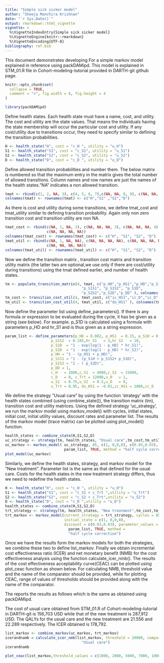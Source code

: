 ---
title: "Simple sick sicker model"
author: "Sheeja Manchira Krishnan"
date: "`r Sys.Date()`"
output: rmarkdown::html_vignette
vignette: >
  %\VignetteIndexEntry{Simple sick sicker model}
  %\VignetteEngine{knitr::rmarkdown}
  %\VignetteEncoding{UTF-8}
bibliography: ref.bib
---

This document demonstrates developing For a simple markov model explained in 
reference \ref[alarid2020cohort] using packDAMipd. This model is explained in 
STM_01.R file in Cohort-modeling-tutorial provided in DARTH-git github page. 

```{r, include = FALSE}
knitr::opts_chunk$set(
  collapse = TRUE,
  comment = ">", fig.width = 6, fig.height = 4
)
```

```{r setup}
library(packDAMipd)
```
Define health states. Each health state must have a name, cost, and utility. 
The cost and utility are the state values. That means the individuals having 
the state membership will occur the particular cost and utility. If any 
cost/utility due to transitions occur, they need to specify similar to defining 
the transition probabilities.

```{r}
H <- health_state("H", cost = "c_H ", utility = "u_H")
S1 <- health_state("S1", cost = "c_S1", utility = "u_S1")
S2 <- health_state("S2", cost = "c_S2", utility = "u_S2")
D <- health_state("D", cost = "c_D ", utility = "u_D")
```

Define allowed transition probabilities and number them. The below matrix is 
numbered so that the maximum entry in the matrix gives the total number of 
allowed transitions. Column names and row names are just the names of the 
health states."NA" indicates a non allowed transition. 
```{r}
tmat <- rbind(c(1, 2, NA, 3), c(4, 5, 6, 7),c(NA, NA, 8, 9), c(NA, NA, NA, 10))
colnames(tmat) <- rownames(tmat) <- c("H","S1" ,"S2","D")
```

As there is cost and utility during some transitions, we define tmat_cost and tmat_utility similar to defining transition probability. Again only non zero transition cost and transition utility are non NA.

```{r}
tmat_cost <- rbind(c(NA, 1, NA, 2), c(NA, NA, NA, 3), c(NA, NA, NA, 4), 
                   c(NA, NA, NA, NA))
colnames(tmat_cost) <- rownames(tmat_cost) <- c("H", "S1", "S2", "D")
tmat_util <- rbind(c(NA, 1, NA, NA), c(NA, NA, NA, NA), c(NA, NA, NA, NA), 
                   c(NA, NA, NA, NA))
colnames(tmat_util) <- rownames(tmat_util) <- c("H", "S1", "S2", "D")

```

Now we define the transition matrix , transition cost matrix and transition 
utility matrix (the latter two are optional,we use only if there are 
cost/utility during transitions) using the tmat defined earlier, and number of
health states.

```{r}
tm <- populate_transition_matrix(4, tmat, c("p_HH","p_HS1","p_HD","p_S1H",
                                   "p_S1S1", "p_S1S2", "p_S1D",
                                   "p_S2S2","p_S2D","p_DD" ), colnames(tmat))
tm_cost <- transition_cost_util(4, tmat_cost, c("ic_HS1","ic_D","ic_D","ic_D"), colnames(tmat_cost))
tm_util <- transition_cost_util(4, tmat_util, c("du_HS1" ), colnames(tmat_util))
```
Now define the parameter list using define_parameters(). If there is any formula 
or expression to be evaluated during the cycle, it has be given as a string (see below). For example. p_S1D is calculated using a formula with parameters p_HD 
and hr_S1 and is thus given as a string expression.
```{r}
param_list <- define_parameters(p_HD = 0.002, p_HS1  = 0.15, p_S1H = 0.5,
                     p_S1S2  = 0.105,hr_S1   = 3,hr_S2   = 10,
                     p_S1D  = "1 - exp(log(1 - p_HD) * hr_S1)",
                     p_S2D  = "1 - exp(log(1 - p_HD) * hr_S2)",
                     p_HH = "1 - (p_HS1 + p_HD)",
                     p_S1S1 = "1 - (p_S1H + p_S1S2+ p_S1D)",
                     p_S2S2 = "1 - ( p_S2D)",
                     p_DD = 1,
                     c_H   = 2000,c_S1  = 4000,c_S2  = 15000,
                     c_D   = 0, c_Trt = 12000,u_H   = 1,
                     u_S1  = 0.75,u_S2  = 0.5,u_D   = 0,
                     u_Trt = 0.95, du_HS1 = -0.01,ic_HS1 = 1000,ic_D   = 2000 )
```

We define the strategy "Usual care" by using the function 'strategy' with the 
health states combined (using combine_state()), the transition matrix (tm), 
transition cost and utility matrices. Using the defined strategy 'uc_strategy', 
we run the markov model using markov_model() with cycles, initial states, 
initial cost, initial utility values, discount rates and parameter list. The 
results of the markov model (trace matrix) can be plotted using plot_model() 
function.
```{r}
health_states <- combine_state(H,S1,S2,D)
uc_strategy <- strategy(tm, health_states, "Usual care",tm_cost,tm_util)
uc_markov <- markov_model( uc_strategy, 85, c(1, 0,0,0), c(0.03,0.03), 
                           param_list, TRUE, method = "half cycle correction")
plot_model(uc_markov)
```

Similarly, we define the health states, strategy, and markov model for the "New treatment". Parameter list is the same as that defined for the usual care. 
Costs for the health states in the new treatment strategy differs, thus we need 
to redefine the health states.


```{r}
H <- health_state("H", cost = "c_H ", utility = "u_H")
S1 <- health_state("S1", cost = "c_S1 + c_Trt ",utility = "u_Trt")
S2 <- health_state("S2", cost = "c_S2 + c_Trt",utility = "u_S2")
D <- health_state("D", cost = "c_D ",utility = "u_D")
health_states <- combine_state(H,S1,S2,D)
trt_strategy <- strategy(tm, health_states, "New treatment",tm_cost,tm_util)
trt_markov <- markov_model(current_strategy = trt_strategy, cycles = 85, 
                           initial_state = c(1, 0,0,0), 
                           discount = c(0.03,0.03), parameter_values = 
                             param_list, TRUE, method = 
                             "half cycle correction")

```

Once we have the results form the markov models for both the strategies, we 
combine these two to define list_markov. Finally we obtain incremental cost effectiveness ratio (ICER) and net monetary benefit (NMB) for the cost 
effectiveness analysis using the function calculate_icer_nmb(). The results 
of the cost effectiveness acceptability curve(CEAC) can be plotted using 
plot_ceac function as shown below. 
For calculating NMB, threshold value  and the name of the comparator should be provided, while for plotting CEAC, range of values of thresholds should be 
provided along with the name of the comparator.

The \ref[alarid2020cohort] reports the results as follows which is the same as obtained using packDAMipd.

The cost of usual care obtained from STM_01.R of  Cohort-modeling-tutorial in DARTH-git  is 156,703 USD while that of the new treatment is  287,912 USD.
The  QALYs for the usual care and the new treatment are 21.556  and 22.289 respectively.
The ICER obtained is 178,792.

```{r}
list_markov <- combine_markov(uc_markov, trt_markov)
icerandnamb = calculate_icer_nmb(list_markov, threshold = 20000, comparator = 
                                   "Usual care")
icerandnamb
```

```{r}
plot_ceac(list_markov,threshold_values = c(1000, 2000, 5000, 7000, 10000, 150000,20000), comparator = "Usual care" , currency = "USD")
```
